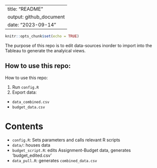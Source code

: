 
---
title: "README"
output: github_document
date: "2023-09-14"
---

```r
knitr::opts_chunk$set(echo = TRUE)
```

The purpose of this repo is to edit data-sources inorder to import into the Tableau to generate the analyical views. 

## How to use this repo:

How to use this repo:

1. Run `config.R`
2. Export data:
  - `data_combined.csv`
  - `budget_data.csv`

# Contents

* `config.R`: Sets parameters and calls relevant R scripts
* `data/`: houses data
* `budget_script.R`: edits Assignment-Budget data, generates 'budget_edited.csv'
* `data_pull.R`: generates `combined_data.csv`

```r
```


